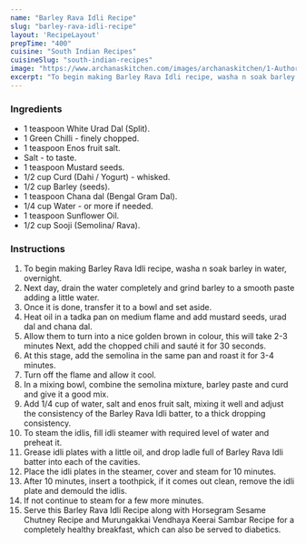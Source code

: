 ---
name: "Barley Rava Idli Recipe"
slug: "barley-rava-idli-recipe"
layout: 'RecipeLayout'
prepTime: "400"
cuisine: "South Indian Recipes"
cuisineSlug: "south-indian-recipes"
image: "https://www.archanaskitchen.com/images/archanaskitchen/1-Author/Preeti_Tamilarasan/Barley_Rava_Idli.jpg"
excerpt: "To begin making Barley Rava Idli recipe, washa n soak barley in water, overnight"
---

### Ingredients

- 1 teaspoon White Urad Dal (Split).
- 1 Green Chilli - finely chopped.
- 1 teaspoon Enos fruit salt.
- Salt - to taste.
- 1 teaspoon Mustard seeds.
- 1/2 cup Curd (Dahi / Yogurt) - whisked.
- 1/2 cup Barley (seeds).
- 1 teaspoon Chana dal (Bengal Gram Dal).
- 1/4 cup Water - or more if needed.
- 1 teaspoon Sunflower Oil.
- 1/2 cup Sooji (Semolina/ Rava).

### Instructions

1. To begin making Barley Rava Idli recipe, washa n soak barley in water, overnight.
1. Next day, drain the water completely and grind barley to a smooth paste adding a little water.
1. Once it is done, transfer it to a bowl and set aside.
1. Heat  oil in a tadka pan on medium flame and add mustard seeds, urad dal and chana dal.
1. Allow them to turn into a nice golden brown in colour, this will take 2-3 minutes Next, add the chopped chili and sauté it for 30 seconds.
1. At this stage, add the semolina in the same pan and roast it for 3-4 minutes.
1. Turn  off the flame and allow it cool.
1. In a mixing bowl, combine the semolina mixture, barley paste and curd and give it a good mix.
1. Add 1/4 cup of water, salt and enos fruit salt, mixing it well and adjust the consistency of the Barley Rava Idli batter, to a thick dropping consistency.
1. To steam the idlis, fill idli steamer with required level of water and preheat it.
1. Grease idli plates with a little oil, and drop ladle full of Barley Rava Idli batter into each of the cavities.
1. Place the idli plates in the steamer, cover and steam for 10 minutes.
1. After 10 minutes, insert a toothpick, if it comes out clean, remove the idli plate and demould the idlis.
1. If not continue to steam for a few more minutes.
1. Serve this Barley Rava Idli Recipe along with Horsegram Sesame Chutney Recipe and Murungakkai Vendhaya Keerai Sambar Recipe for a completely healthy breakfast, which can also be served to diabetics.
